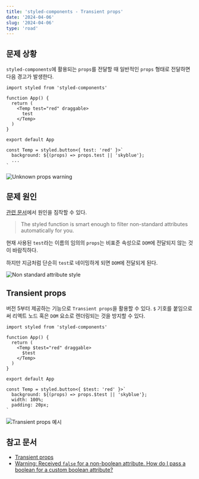 ```yaml
---
title: 'styled-components - Transient props'
date: '2024-04-06'
slug: '2024-04-06'
type: 'road'
---
```


## 문제 상황

`styled-components`에 활용되는 `props`를 전달할 때 일반적인 `props` 형태로 전달하면 다음 경고가 발생한다.

```tsx
import styled from 'styled-components'

function App() {
  return (
    <Temp test="red" draggable>
      test
    </Temp>
  )
}

export default App

const Temp = styled.button<{ test: 'red' }>`
  background: ${(props) => props.test || 'skyblue'};
  ...
`
```

<Image
  src="https://raw.githubusercontent.com/jgjgill/blog/main/roads/images/unknown-prop-warning.png"
  alt="Unknown props warning"
/>

## 문제 원인

[관련 문서](https://styled-components.com/docs/basics#passed-props)에서 원인을 짐작할 수 있다.

> The styled function is smart enough to filter non-standard attributes automatically for you.

현재 사용된 `test`라는 이름의 임의의 `props`는 비표준 속성으로 `DOM`에 전달되지 않는 것이 바람직하다.

하지만 지금처럼 단순히 `test`로 네이밍하게 되면 `DOM`에 전달되게 된다.

<Image
  src="https://raw.githubusercontent.com/jgjgill/blog/main/roads/images/non-standard-attribute-style.png"
  alt="Non standard attribute style"
/>

## Transient props

버전 5부터 제공하는 기능으로 `Transient props`을 활용할 수 있다.
`$` 기호를 붙임으로써 리액트 노드 혹은 `DOM` 요소로 렌더링되는 것을 방지할 수 있다.

```tsx
import styled from 'styled-components'

function App() {
  return (
    <Temp $test="red" draggable>
      $test
    </Temp>
  )
}

export default App

const Temp = styled.button<{ $test: 'red' }>`
  background: ${(props) => props.$test || 'skyblue'};
  width: 100%;
  padding: 20px;
`
```

<Image
  src="https://raw.githubusercontent.com/jgjgill/blog/main/roads/images/transient-props-example.png"
  alt="Transient props 예시"
/>

## 참고 문서

- [Transient props](https://styled-components.com/docs/api#transient-props)
- [Warning: Received `false` for a non-boolean attribute. How do I pass a boolean for a custom boolean attribute?](https://stackoverflow.com/questions/49784294/warning-received-false-for-a-non-boolean-attribute-how-do-i-pass-a-boolean-f)
